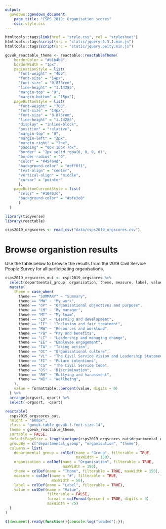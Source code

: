 ```yaml
---
output:
  govdown::govdown_document:
    page_title: "CSPS 2019: Organisation scores"
    css: style.css
---
```


``` r
htmltools::tags$link(href = "style.css", rel = "stylesheet")
htmltools::tags$script(src = "static/jquery-3.3.1.min.js")
htmltools::tags$script(src = "static/jquery.peity.min.js")

govuk_reactable_theme <- reactable::reactableTheme(
    borderColor = "#b1b4b6",
    borderWidth = "1px",
    paginationStyle = list(
      "font-weight" = "400",
      "font-size" = "14px",
      "font-size" = "0.875rem",
      "line-height" = "1.14286",
      "margin-top" = "0",
      "margin-bottom" = "15px"),
    pageButtonStyle = list(
      "font-weight" = "700",
      "font-size" = "14px",
      "font-size" = "0.875rem",
      "line-height" = "1.14286",
      "display" = "inline-block",
      "position" = "relative",
      "margin-top" = "0",
      "margin-left" = "2px",
      "margin-right" = "2px",
      "padding" = "8px 10px 7px",
      "border" = "2px solid rgba(0, 0, 0, 0)",
      "border-radius" = "0",
      "color" = "#454a4d",
      "background-color" = "#eff0f1",
      "text-align" = "center",
      "vertical-align" = "middle",
      "cursor" = "pointer"
      ),
    pageButtonCurrentStyle = list(
      "color" = "#10403c",
      "background-color" = "#bfe3e0"
      )
  )

```

``` r
library(tidyverse)
library(reactable)

csps2019_orgscores <- read_csv("data/csps2019_orgscores.csv")

```

# Browse organistion results

Use the table below to browse the results from the 2019 Civil Service People Survey for all participating organisations.

```r

csps2019_orgscores_out <- csps2019_orgscores %>%
  select(departmental_group, organisation, theme, measure, label, value, orgsort, qsort) %>%
  mutate(
    theme = case_when(
      theme == "SUMMARY" ~ "Summary",
      theme == "MW" ~ "My work",
      theme == "OP" ~ "Organisational objectives and purpose",
      theme == "LM" ~ "My manager",
      theme == "MT" ~ "My team",
      theme == "LD" ~ "Learning and development",
      theme == "IF" ~ "Inclusion and fair treatment",
      theme == "RW" ~ "Resources and workload",
      theme == "PB" ~ "Pay and benefits",
      theme == "LC" ~ "Leadership and managing change",
      theme == "EE" ~ "Employee engagement",
      theme == "TA" ~ "Taking action",
      theme == "OC" ~ "Organisational culture",
      theme == "VL" ~ "The Civil Service Vision and Leadership Statement",
      theme == "FI" ~ "Future intentions",
      theme == "CS" ~ "The Civil Service Code",
      theme == "DS" ~ "Discrimination",
      theme == "BH" ~ "Bullying and harassment",
      theme == "WB" ~ "Wellbeing",
    ),
    value = formattable::percent(value, digits = 0)
  ) %>%
  arrange(orgsort, qsort) %>%
  select(-orgsort, -qsort)

reactable(
  csps2019_orgscores_out,
  height = "600px",
  class = "govuk-table govuk-!-font-size-14",
  theme = govuk_reactable_theme,
  sortable = FALSE,
  defaultPageSize = length(unique(csps2019_orgscores_out$departmental_group)),
  groupBy = c("departmental_group", "organisation", "theme"),
  columns = list(
    departmental_group = colDef(name = "Group", filterable = TRUE, 
                                maxWidth = 150),
    organisation = colDef(name = "Organisation", filterable = TRUE, 
                          maxWidth = 150),
    theme = colDef(name = "Theme", filterable = TRUE, maxWidth = 150),
    measure = colDef(name = "#", filterable = TRUE, 
                     maxWidth = 50),
    label = colDef(name = "Label", filterable = TRUE),
    value = colDef(name = "Value", 
                   filterable = FALSE, 
                   format = colFormat(percent = TRUE, digits = 0),
                   maxWidth = 75)
  )
)
```

<!-- No content -->

``` js

$(document).ready(function(){console.log("loaded");});

```

